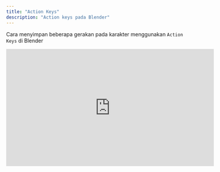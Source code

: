 ```yaml
---
title: "Action Keys"
description: "Action keys pada Blender"
---
```

Cara menyimpan beberapa gerakan pada karakter menggunakan ```Action Keys``` di Blender
<iframe
  width="560"
  height="315"
  src="https://www.youtube.com/embed/qS--8hR05jg"
  title="YouTube video player"
  frameBorder="0"
  allow="accelerometer; autoplay; clipboard-write; encrypted-media; gyroscope; picture-in-picture"
  allowFullScreen
  style={{ width: '100%', borderRadius: '0.5rem' }}
></iframe>